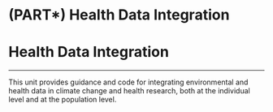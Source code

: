 # (PART\*) Health Data Integration {.unnumbered .unlisted}

# **Health Data Integration** {-}

---

This unit provides guidance and code for integrating environmental and health data in climate change and health research, both at the individual level and at the population level.
